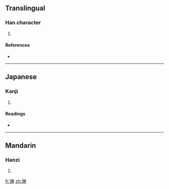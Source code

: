 {{also|嚲}}
==Translingual==

===Han character===
{{Han char|rn=8|rad=亠|as=14|sn=16|four=|canj=卜木金田十 (YDCWJ)}}

# {{defn|Han|sort=亠14}}

====References====
* {{Han ref|kx=0089.241|hdz=10293.091|uh=4EB8|ud=20152}}

----

==Japanese==

===Kanji===
{{ja-kanji|grade=|rs=亠14}}

# {{defn|Japanese}}

====Readings====
* {{ja-readings|on=[[た]] (ta)|kun=}}

----

==Mandarin==

===Hanzi===
{{cmn-hanzi|tra=嚲|pin=[[duǒ]] ([[duo3]])|wg=to<sup>3</sup>}}

# {{defn|Mandarin}}

[[fr:亸]]
[[zh:亸]]